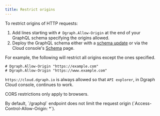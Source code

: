 ```yaml
---
title: Restrict origins
---
```


To restrict origins of HTTP requests:

1. Add lines starting with `# Dgraph.Allow-Origin` at the end of your GraphQL
   schema specifying the origins allowed.
2. Deploy the GraphQL schema either with a
   [schema update](/dgraph/graphql/api#using-updategqlschema-to-add-or-modify-a-schema)
   or via the Cloud console's [Schema](https://cloud.dgraph.io/_/schema) page.

For example, the following will restrict all origins except the ones specified.

```
# Dgraph.Allow-Origin "https://example.com"
# Dgraph.Allow-Origin "https://www.example.com"
```

`https://cloud.dgraph.io` is always allowed so that `API explorer`, in Dgraph
Cloud console, continues to work.

<Note>CORS restrictions only apply to browsers.</Note>

<Note>
  By default, `/graphql` endpoint does not limit the request origin
  (`Access-Control-Allow-Origin: *`).
</Note>
